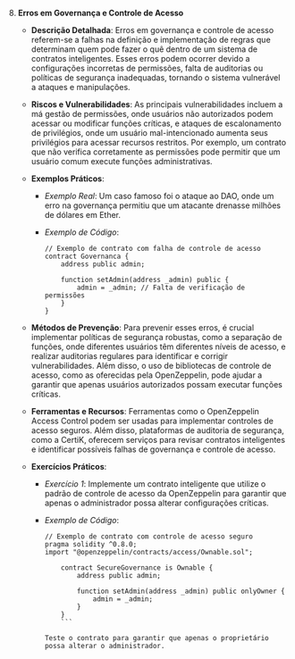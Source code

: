 8.  **Erros em Governança e Controle de Acesso**

    - **Descrição Detalhada**: Erros em governança e controle de acesso referem-se a falhas na definição e implementação de regras que determinam quem pode fazer o quê dentro de um sistema de contratos inteligentes. Esses erros podem ocorrer devido a configurações incorretas de permissões, falta de auditorias ou políticas de segurança inadequadas, tornando o sistema vulnerável a ataques e manipulações.

    - **Riscos e Vulnerabilidades**: As principais vulnerabilidades incluem a má gestão de permissões, onde usuários não autorizados podem acessar ou modificar funções críticas, e ataques de escalonamento de privilégios, onde um usuário mal-intencionado aumenta seus privilégios para acessar recursos restritos. Por exemplo, um contrato que não verifica corretamente as permissões pode permitir que um usuário comum execute funções administrativas.

    - **Exemplos Práticos**:

      - _Exemplo Real_: Um caso famoso foi o ataque ao DAO, onde um erro na governança permitiu que um atacante drenasse milhões de dólares em Ether.
      - _Exemplo de Código_:

        ```solidity
        // Exemplo de contrato com falha de controle de acesso
        contract Governanca {
            address public admin;

            function setAdmin(address _admin) public {
                admin = _admin; // Falta de verificação de permissões
            }
        }
        ```

    - **Métodos de Prevenção**: Para prevenir esses erros, é crucial implementar políticas de segurança robustas, como a separação de funções, onde diferentes usuários têm diferentes níveis de acesso, e realizar auditorias regulares para identificar e corrigir vulnerabilidades. Além disso, o uso de bibliotecas de controle de acesso, como as oferecidas pela OpenZeppelin, pode ajudar a garantir que apenas usuários autorizados possam executar funções críticas.

    - **Ferramentas e Recursos**: Ferramentas como o OpenZeppelin Access Control podem ser usadas para implementar controles de acesso seguros. Além disso, plataformas de auditoria de segurança, como a CertiK, oferecem serviços para revisar contratos inteligentes e identificar possíveis falhas de governança e controle de acesso.

    - **Exercícios Práticos**:

      - _Exercício 1_: Implemente um contrato inteligente que utilize o padrão de controle de acesso da OpenZeppelin para garantir que apenas o administrador possa alterar configurações críticas.
      - _Exemplo de Código_:

        ````solidity
        // Exemplo de contrato com controle de acesso seguro
        pragma solidity ^0.8.0;
        import "@openzeppelin/contracts/access/Ownable.sol";

            contract SecureGovernance is Ownable {
                address public admin;

                function setAdmin(address _admin) public onlyOwner {
                    admin = _admin;
                }
            }
            ```

        Teste o contrato para garantir que apenas o proprietário possa alterar o administrador.
        ````
